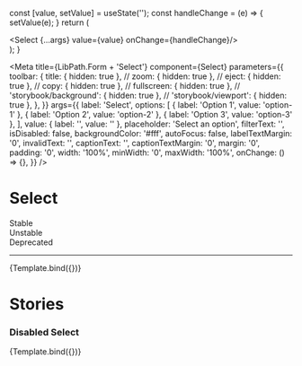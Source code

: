 
  const [value, setValue] = useState('');
  const handleChange = (e) => {
    setValue(e);
  }
  return (
    <div>
      <Select {...args} value={value} onChange={handleChange}/>
    </div>
  );
}

<Meta
  title={LibPath.Form + 'Select'}
  component={Select}
  parameters={{
    toolbar: {
      title: { hidden: true },
      // zoom: { hidden: true },
      // eject: { hidden: true },
      // copy: { hidden: true },
      // fullscreen: { hidden: true },
      // 'storybook/background': { hidden: true },
      // 'storybook/viewport': { hidden: true },
    },
  }}
  args={{
    label: 'Select',
    options: [
      { label: 'Option 1', value: 'option-1' },
      { label: 'Option 2', value: 'option-2' },
      { label: 'Option 3', value: 'option-3' },
    ],
    value: 
      { label: '', value: '' },
    placeholder: 'Select an option',
    filterText: '',
    isDisabled: false,
    backgroundColor: '#fff',
    autoFocus: false,
    labelTextMargin: '0',
    invalidText: '',
    captionText: '',
    captionTextMargin: '0',
    margin: '0',
    padding: '0',
    width: '100%',
    minWidth: '0',
    maxWidth: '100%',
    onChange: () => {},
  }}
/>

# Select

<div
  style={{
    borderRadius: '999999px',
    display: 'inline-block',
    padding: '2px 8px',
    fontSize: '14px',
    lineHeight: '20px',
    fontWeight: '700',
    textAlign: 'center',
    letterSpacing: '0.25px',
    backgroundColor: '#138849',
    color: '#ffffff',
    marginBottom: '16px',
    marginRight: '3px',
  }}
>
  Stable
</div>

<div
  style={{
    borderRadius: '999999px',
    display: 'inline-block',
    padding: '2px 8px',
    fontSize: '14px',
    lineHeight: '20px',
    fontWeight: '700',
    textAlign: 'center',
    letterSpacing: '0.25px',
    backgroundColor: '#D2CB3F',
    color: '#ffffff',
    marginBottom: '16px',
    marginRight: '3px',
  }}
>
  Unstable
</div>

<div
  style={{
    borderRadius: '999999px',
    display: 'inline-block',
    padding: '2px 8px',
    fontSize: '14px',
    lineHeight: '20px',
    fontWeight: '700',
    textAlign: 'center',
    letterSpacing: '0.25px',
    backgroundColor: '#D23F47',
    color: '#ffffff',
    marginBottom: '16px',
    marginRight: '3px',
  }}
>
  Deprecated
</div>

<hr />

<Preview withToolbar>
  <Story name="Select">{Template.bind({})}</Story>
</Preview>

<Props story="Select" />

# Stories


### Disabled Select
<Canvas>
  <Story name="Disabled Select"
  args={{
    isDisabled: true,
  }}
  >
    {Template.bind({})}</Story>
</Canvas>
